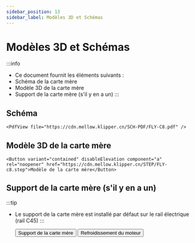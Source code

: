 ```yaml
---
sidebar_position: 13
sidebar_label: Modèles 3D et Schémas
---
```


# Modèles 3D et Schémas


:::info
* Ce document fournit les éléments suivants :
* Schéma de la carte mère
* Modèle 3D de la carte mère
* Support de la carte mère (s'il y en a un)
:::

## Schéma

    <PdfView file="https://cdn.mellow.klipper.cn/SCH-PDF/FLY-C8.pdf" />


## Modèle 3D de la carte mère

    <Button variant="contained" disableElevation component="a" rel="noopener" href="https://cdn.mellow.klipper.cn/STEP/FLY-c8.step">Modèle de la carte mère</Button>


## Support de la carte mère (s'il y en a un)

:::tip
* Le support de la carte mère est installé par défaut sur le rail électrique (rail C45)
:::

    <Button variant="contained" disableElevation component="a" rel="noopener" href="https://www.printables.com/model/574200-fly-c8-motherboard-bracket">Support de la carte mère</Button>
    <Button variant="contained" disableElevation component="a" rel="noopener" href="https://www.printables.com/model/572887-fly-c8-stepper-driver-fan-duct-5015-qu-dong-san-re">Refroidissement du moteur</Button>   
